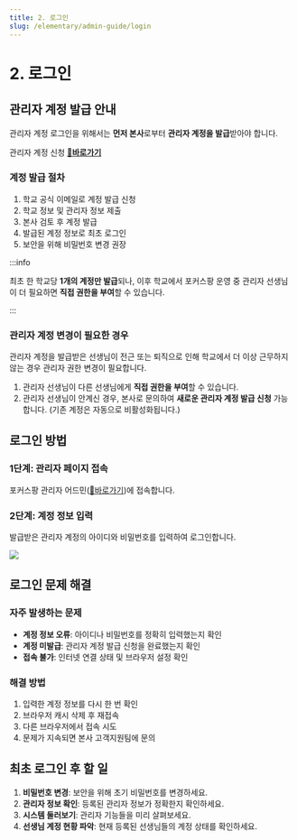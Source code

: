 ```yaml
---
title: 2. 로그인
slug: /elementary/admin-guide/login
---
```



# 2. 로그인

## 관리자 계정 발급 안내

관리자 계정 로그인을 위해서는 **먼저 본사**로부터 **관리자 계정을 발급**받아야 합니다.

관리자 계정 신청 **[🔗바로가기](https://focuspang.com/school.html)**

### 계정 발급 절차

1. 학교 공식 이메일로 계정 발급 신청
2. 학교 정보 및 관리자 정보 제출
3. 본사 검토 후 계정 발급
4. 발급된 계정 정보로 최초 로그인
5. 보안을 위해 비밀번호 변경 권장

:::info

최초 한 학교당 **1개의 계정만 발급**되나, 이후 학교에서 포커스팡 운영 중 관리자 선생님이 더 필요하면 **직접 권한을 부여**할 수 있습니다.

:::

### 관리자 계정 변경이 필요한 경우

관리자 계정을 발급받은 선생님이 전근 또는 퇴직으로 인해 학교에서 더 이상 근무하지 않는 경우 관리자 권한 변경이 필요합니다.

1. 관리자 선생님이 다른 선생님에게 **직접 권한을 부여**할 수 있습니다.
2. 관리자 선생님이 안계신 경우, 본사로 문의하여 **새로운 관리자 계정 발급 신청** 가능합니다. (기존 계정은 자동으로 비활성화됩니다.)

## 로그인 방법

### 1단계: 관리자 페이지 접속

포커스팡 관리자 어드민([🔗바로가기](http://admin.focuspang.com))에 접속합니다.

### 2단계: 계정 정보 입력

발급받은 관리자 계정의 아이디와 비밀번호를 입력하여 로그인합니다.

<Image src="/img/kr/elementary/admin/02-01.jpg" size="lg" />

## 로그인 문제 해결

### 자주 발생하는 문제

- **계정 정보 오류**: 아이디나 비밀번호를 정확히 입력했는지 확인
- **계정 미발급**: 관리자 계정 발급 신청을 완료했는지 확인
- **접속 불가**: 인터넷 연결 상태 및 브라우저 설정 확인

### 해결 방법

1. 입력한 계정 정보를 다시 한 번 확인
2. 브라우저 캐시 삭제 후 재접속
3. 다른 브라우저에서 접속 시도
4. 문제가 지속되면 본사 고객지원팀에 문의

## 최초 로그인 후 할 일

1. **비밀번호 변경**: 보안을 위해 초기 비밀번호를 변경하세요.
2. **관리자 정보 확인**: 등록된 관리자 정보가 정확한지 확인하세요.
3. **시스템 둘러보기**: 관리자 기능들을 미리 살펴보세요.
4. **선생님 계정 현황 파악**: 현재 등록된 선생님들의 계정 상태를 확인하세요.
